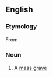 ==English==

===Etymology===
From {{etyl|grc}} {{term|πολυάνδριον|lang=grc}}.

===Noun===
{{en-noun|polyandria}}

# A [[mass grave]]